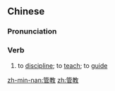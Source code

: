 ==Chinese==
{{zh-forms}}

===Pronunciation===
{{zh-pron
|m=guǎnjiào
|c=gun2 gaau3
|h=pfs=kón-kau
|mn=koán-kà
|cat=v
}}

===Verb===
{{zh-verb}}

# to [[discipline]]; to [[teach]]; to [[guide]]

[[zh-min-nan:管教]]
[[zh:管教]]